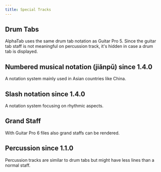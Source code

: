 ```yaml
---
title: Special Tracks
---
```



## Drum Tabs
AlphaTab uses the same drum tab notation as Guitar Pro 5. Since the guitar tab staff is not meaningful on 
percussion track, it's hidden in case a drum tab is displayed.
<AlphaTab file="/files/features/Drums.gp5" />

## Numbered musical notation (jiǎnpǔ) <span class="badge badge--info badge--header">since 1.4.0</span>
A notation system mainly used in Asian countries like China. 

<AlphaTab file="/files/features/numbered.gp" />

## Slash notation <span class="badge badge--info badge--header">since 1.4.0</span>
A notation system focusing on rhythmic aspects.

<AlphaTab file="/files/features/slash.gp" />

## Grand Staff
With Guitar Pro 6 files also grand staffs can be rendered.
<AlphaTab file="/files/features/Piano.gpx" />

## Percussion <span class="badge badge--info badge--header">since 1.1.0</span>

Percussion tracks are similar to drum tabs but might have less lines than a normal staff. 
<AlphaTab file="/files/features/Percussion.gp" tracks="all" />